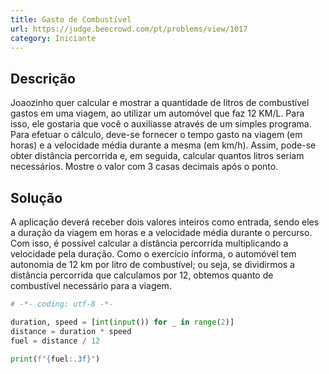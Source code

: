 ```yaml
---
title: Gasto de Combustível
url: https://judge.beecrowd.com/pt/problems/view/1017
category: Iniciante
---
```


## Descrição

Joaozinho quer calcular e mostrar a quantidade de litros de combustível gastos em uma viagem, ao utilizar um automóvel que faz 12 KM/L. Para isso, ele gostaria que você o auxiliasse através de um simples programa. Para efetuar o cálculo, deve-se fornecer o tempo gasto na viagem (em horas) e a velocidade média durante a mesma (em km/h). Assim, pode-se obter distância percorrida e, em seguida, calcular quantos litros seriam necessários. Mostre o valor com 3 casas decimais após o ponto.

## Solução
A aplicação deverá receber dois valores inteiros como entrada, sendo eles a duração da viagem em horas e a velocidade média durante o percurso.
Com isso, é possível calcular a distância percorrida multiplicando a velocidade pela duração.
Como o exercício informa, o automóvel tem autonomia de 12 km por litro de combustível; ou seja, se dividirmos a distância percorrida que calculamos por 12, obtemos quanto de combustível necessário para a viagem.

```py title="main.py"
# -*- coding: utf-8 -*-

duration, speed = [int(input()) for _ in range(2)]
distance = duration * speed
fuel = distance / 12

print(f"{fuel:.3f}")
```